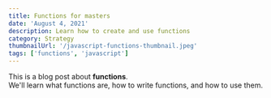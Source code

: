 ```yaml
---
title: Functions for masters 
date: 'August 4, 2021'
description: Learn how to create and use functions
category: Strategy
thumbnailUrl: '/javascript-functions-thumbnail.jpeg'
tags: ['functions', 'javascript']
---
```

<div>
  This is a blog post about <strong>functions</strong>. <br/>
  We'll learn what functions are, how to write functions, and how to use them.
</div>
<br/>